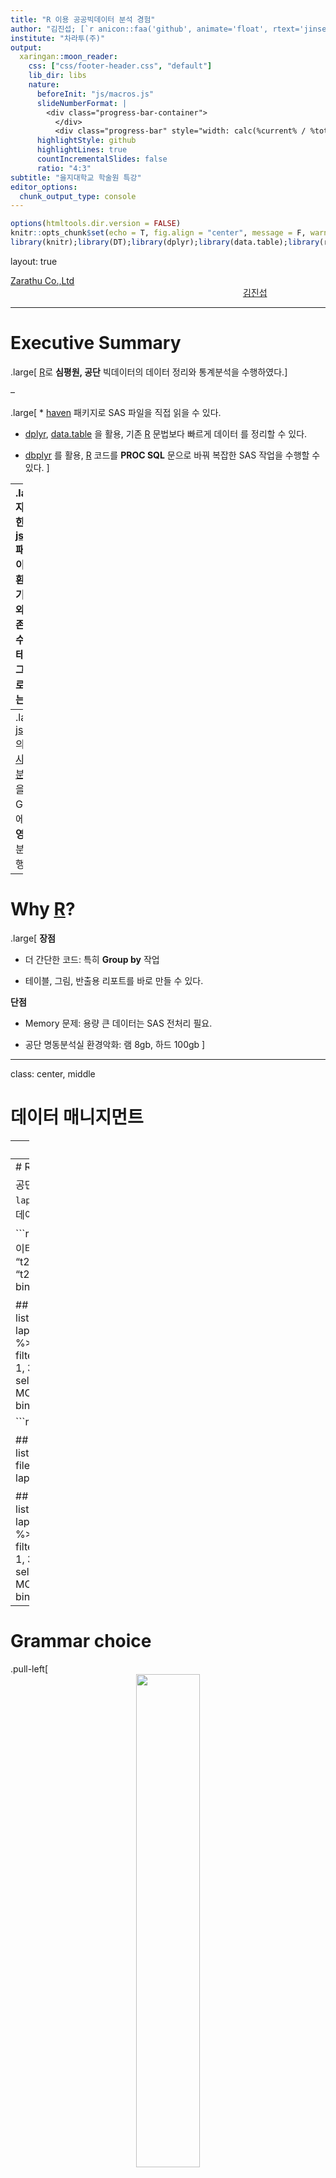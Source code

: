 ```yaml
---
title: "R 이용 공공빅데이터 분석 경험"
author: "김진섭; [`r anicon::faa('github', animate='float', rtext='jinseob2kim')`](https://github.com/jinseob2kim)"
institute: "차라투(주)"
output:
  xaringan::moon_reader:
    css: ["css/footer-header.css", "default"]
    lib_dir: libs
    nature:
      beforeInit: "js/macros.js"
      slideNumberFormat: |
        <div class="progress-bar-container">
          </div>
          <div class="progress-bar" style="width: calc(%current% / %total% * 100%);">
      highlightStyle: github
      highlightLines: true
      countIncrementalSlides: false
      ratio: "4:3" 
subtitle: "을지대학교 학술원 특강"
editor_options: 
  chunk_output_type: console
---
```


```r
options(htmltools.dir.version = FALSE)
knitr::opts_chunk$set(echo = T, fig.align = "center", message = F, warning = F)
library(knitr);library(DT);library(dplyr);library(data.table);library(rmarkdown);library(readr);library(purrr);library(tidyr)
```


layout: true

<div class="my-footer"><span><a href="https://www.zarathu.com">Zarathu Co.,Ltd</a>   
&emsp;&emsp;&emsp;&emsp;&emsp;&emsp;&emsp;&emsp;&emsp;&emsp;&emsp;&emsp;&emsp;
&emsp;&emsp;&emsp;&emsp;&emsp;&emsp;&emsp;&emsp;&emsp;&emsp;&emsp;&emsp;&emsp;
<a href="https://github.com/jinseob2kim">김진섭</a></span></div> 


---

# Executive Summary 

.large[
[R](https://www.r-project.org/)로 **심평원, 공단** 빅데이터의 데이터 정리와 통계분석을 수행하였다.
]

--

.large[
* [haven](https://github.com/tidyverse/haven) 패키지로 SAS 파일을 직접 읽을 수 있다.

* [dplyr](https://dplyr.tidyverse.org), [data.table](https://github.com/Rdatatable/data.table) 을 활용, 기존 [R](https://www.r-project.org/) 문법보다 빠르게 데이터 를 정리할 수 있다.  


* [dbplyr](https://dplyr.tidyverse.org) 를 활용, [R](https://www.r-project.org/) 코드를 **PROC SQL** 문으로 바꿔 복잡한 SAS 작업을 수행할 수 있다. 
]

--
.large[
* 자체 개발한 [jsmodule](https://github.com/jinseob2kim/jsmodule) 패키지를 이용, GUI 환경에서 기술통계와 회귀/생존분석을 수행하고 테이블과 그림을 바로 다운받는다.
]

--
.large[ 
[jsmodule](https://github.com/jinseob2kim/jsmodule) 의 [표본조사 데이터 분석](http://app.zarathu.com/survey/) 기능을 활용, GUI 환경에서 **국건영** 데이터 분석을 수행하였다.
]

---
# Why [R](https://www.r-project.org/)?

.large[
**장점** 

- 더 간단한 코드: 특히 **Group by** 작업 

- 테이블, 그림, 반출용 리포트를 바로 만들 수 있다.



**단점**

- Memory 문제: 용량 큰 데이터는 SAS 전처리 필요.

- 공단 명동분석실 환경악화: 램 8gb, 하드 100gb
]


---

class: center, middle

# 데이터 매니지먼트


---
# Read SAS file

[haven](https://haven.tidyverse.org/) 패키지의 `read_sas` 이용


```r
library(haven)
*t20 <- read_sas("t20_example.sas7bdat")  
t20[1:100, ]                            ## Show first 100 rows
```

```r
library(haven)
#t29 <- read_sas("docs/t20_example.sas7bdat")
t20 <- read_sas("t20_example.sas7bdat")
t20[1:100, ] %>% paged_table()              ## Show first 100 rows
```


---
# Read multiple SAS file

공단데이터는 **월별**로 쪼개서 줌. `lapply` 와 `dplyr::bind_row` 로 합친 데이터 만듦

```r
library(dplyr)
## 월별 명세서 데이터
data.t20 <- list.files(pattern = "t20") %>%  ## filename contains "t20"
*  lapply(read_sas) %>% 
*  bind_rows 

## 월별 x-ray 데이터
data.xray <- list.files(pattern = "t30") %>% 
  lapply(function(x){
    read_sas(x) %>% 
    filter(substr(MCARE_DIV_CD_ADJ, 1, 3) == "G21") %>% 
    select(CMN_KEY, MCARE_DIV_CD_ADJ)
    }) %>% 
  bind_rows 
```

```r
library(dplyr)

## 월별 명세서 데이터
data.t20 <- list.files(pattern = "t20") %>%  ## filename contains "t20"
  lapply(read_sas) %>% 
  bind_rows 

## 월별 x-ray 데이터
data.xray <- list.files(pattern = "t30") %>% 
  lapply(function(x){
    read_sas(x) %>% 
    filter(substr(MCARE_DIV_CD_ADJ, 1, 3) == "G21") %>% 
    select(CMN_KEY, MCARE_DIV_CD_ADJ)
    }) %>% 
  bind_rows 
```

---
# Grammar choice

.pull-left[
<center>
<a href="https://dplyr.tidyverse.org/"><img src="https://github.com/tidyverse/dplyr/raw/master/man/figures/logo.png" width=45%></a>
</center>

- 직관성: `%>%` 연산자, `group_by` 함수  

- `read_sas` 후 바로 적용 가능.

https://blog.zarathu.com/posts/2019-01-03-rdatamanagement/

]

.pull-right[
<center>
<a href="https://rdatatable.gitlab.io/data.table/"><img src="https://raw.githubusercontent.com/Rdatatable/data.table/master/.graphics/logo.png" width=45%></a>
</center>

- 빠르고 간결한 코드

- Group 변수를 `setkey` 로 미리 설정하면 더 빠름.

- `read_sas` 후 `data.table` 클래스로 바꿔야 함.

https://jinseob2kim.github.io/radv1.html
]


---

# Comparison: 최초 자살시도 


[dplyr](https://dplyr.tidyverse.org/)

```r
out <- t20 %>% 
  filter(substr(SICK_SYM1, 1, 3) %in% paste0("X", 60:84)) %>%  ## X60-84: suicide
  arrange(MDCARE_STRT_DT) %>%
  mutate(YEAR = substr(MDCARE_STRT_DT, 1, 4)) %>%              ## add year variable
  group_by(INDI_DSCM_NO) %>%                                   ## group by individual
  filter(row_number() == 1)                                    ## 1st row
```

[data.table](https://rdatatable.gitlab.io/data.table/)

```r
library(data.table)
t20 <- data.table(t20)
setkey(t20, INDI_DSCM_NO)  ## Fast groupby operation

out <- t20[substr(SICK_SYM1, 1, 3) %in% paste0("X", 60:84)][order(MDCARE_STRT_DT)][, YEAR := substr(MDCARE_STRT_DT, 1, 4)][, .SD[1], by = INDI_DSCM_NO] 
```

---
# [dplyr](https://dplyr.tidyverse.org/) to SQL

[dbplyr](https://dbplyr.tidyverse.org) 패키지로 [dplyr](https://dplyr.tidyverse.org/) 문법을 **SQL** 문으로 바꿀 수 있다.

```r
library(dbplyr)
*t20.db <- tbl_memdb(t20)                               ## DB type data
t20.db %>% 
  filter(substr(SICK_SYM1, 1, 3) %in% paste0("X", 60:84)) %>% 
  arrange(MDCARE_STRT_DT) %>%
  mutate(YEAR = substr(MDCARE_STRT_DT, 1, 4)) %>%       ## Add year variable
  group_by(INDI_DSCM_NO) %>%                            ## group by individual
  filter(row_number() == 1) %>%                         ## 1st row
* show_query                                            ## Show SQL query
```

```sql
SELECT `INDI_DSCM_NO`, `RN_KEY`, `RN_INST`, `MDCARE_STRT_DT`, `FORM_CD`, `MCARE_SUBJ_CD`, `SICK_SYM1`, `SICK_SYM2`, `HSPTZ_PATH_TYPE`, `OFIJ_TYPE`, `OPRTN_YN`, `MDCARE_DD_CNT`, `VSHSP_DD_CNT`, `TOT_PRSC_DD_CNT`, `MCARE_RSLT_TYPE`, `FST_HSPTZ_DT`, `EDC_ADD_RT`, `SPCF_SYM_TYPE`, `ED_RC_TOT_AMT`, `EDC_SBA`, `EDC_INSUR_BRDN_AMT`, `STD_YYYY`, `YEAR`
FROM (SELECT `INDI_DSCM_NO`, `RN_KEY`, `RN_INST`, `MDCARE_STRT_DT`, `FORM_CD`, `MCARE_SUBJ_CD`, `SICK_SYM1`, `SICK_SYM2`, `HSPTZ_PATH_TYPE`, `OFIJ_TYPE`, `OPRTN_YN`, `MDCARE_DD_CNT`, `VSHSP_DD_CNT`, `TOT_PRSC_DD_CNT`, `MCARE_RSLT_TYPE`, `FST_HSPTZ_DT`, `EDC_ADD_RT`, `SPCF_SYM_TYPE`, `ED_RC_TOT_AMT`, `EDC_SBA`, `EDC_INSUR_BRDN_AMT`, `STD_YYYY`, `YEAR`, ROW_NUMBER() OVER (PARTITION BY `INDI_DSCM_NO` ORDER BY `MDCARE_STRT_DT`) AS `zzz3`
      FROM (SELECT `INDI_DSCM_NO`, `RN_KEY`, `RN_INST`, `MDCARE_STRT_DT`, `FORM_CD`, `MCARE_SUBJ_CD`, `SICK_SYM1`, `SICK_SYM2`, `HSPTZ_PATH_TYPE`, `OFIJ_TYPE`, `OPRTN_YN`, `MDCARE_DD_CNT`, `VSHSP_DD_CNT`, `TOT_PRSC_DD_CNT`, `MCARE_RSLT_TYPE`, `FST_HSPTZ_DT`, `EDC_ADD_RT`, `SPCF_SYM_TYPE`, `ED_RC_TOT_AMT`, `EDC_SBA`, `EDC_INSUR_BRDN_AMT`, `STD_YYYY`, SUBSTR(`MDCARE_STRT_DT`, 1, 4) AS `YEAR`
            FROM (SELECT *
                    FROM (SELECT *
                            FROM `t20`
                          WHERE (SUBSTR(`SICK_SYM1`, 1, 3) IN 'X' || (60, 61, 62, 63, 64, 65, 66, 67, 68, 69, 70, 71, 72, 73, 74, 75, 76, 77, 78, 79, 80, 81, 82, 83, 84)))
                  ORDER BY `MDCARE_STRT_DT`)))
WHERE (`zzz3` = 1.0)
```

---
# SQL to SAS

생성된 **SQL** 은 바로 SAS **PROC SQL** 문으로 이용 가능.(따옴표는 삭제)

```sql
PROC SQL;
CREATE TABLE out AS
*SELECT INDI_DSCM_NO, RN_KEY, RN_INST, MDCARE_STRT_DT, FORM_CD, MCARE_SUBJ_CD, SICK_SYM1, SICK_SYM2, HSPTZ_PATH_TYPE, OFIJ_TYPE, OPRTN_YN, MDCARE_DD_CNT, VSHSP_DD_CNT, TOT_PRSC_DD_CNT, MCARE_RSLT_TYPE, FST_HSPTZ_DT, EDC_ADD_RT, SPCF_SYM_TYPE, ED_RC_TOT_AMT, EDC_SBA, EDC_INSUR_BRDN_AMT, STD_YYYY, YEAR
*FROM (SELECT INDI_DSCM_NO, RN_KEY, RN_INST, MDCARE_STRT_DT, FORM_CD, MCARE_SUBJ_CD, SICK_SYM1, SICK_SYM2, HSPTZ_PATH_TYPE, OFIJ_TYPE, OPRTN_YN, MDCARE_DD_CNT, VSHSP_DD_CNT, TOT_PRSC_DD_CNT, MCARE_RSLT_TYPE, FST_HSPTZ_DT, EDC_ADD_RT, SPCF_SYM_TYPE, ED_RC_TOT_AMT, EDC_SBA, EDC_INSUR_BRDN_AMT, STD_YYYY, YEAR, ROW_NUMBER() OVER (PARTITION BY INDI_DSCM_NO ORDER BY MDCARE_STRT_DT) AS zzz3
*       FROM (SELECT INDI_DSCM_NO, RN_KEY, RN_INST, MDCARE_STRT_DT, FORM_CD, MCARE_SUBJ_CD, SICK_SYM1, SICK_SYM2, HSPTZ_PATH_TYPE, OFIJ_TYPE, OPRTN_YN, MDCARE_DD_CNT, VSHSP_DD_CNT, TOT_PRSC_DD_CNT, MCARE_RSLT_TYPE, FST_HSPTZ_DT, EDC_ADD_RT, SPCF_SYM_TYPE, ED_RC_TOT_AMT, EDC_SBA, EDC_INSUR_BRDN_AMT, STD_YYYY, SUBSTR(MDCARE_STRT_DT, 1, 4) AS YEAR
*              FROM (SELECT *
*                       FROM (SELECT *
*                                FROM t20
*                              WHERE (SUBSTR(SICK_SYM1, 1, 3) IN 'X' || (60, 61, 62, 63, 64, 65, 66, 67, 68, 69, 70, 71, 72, 73, 74, 75, 76, 77, 78, 79, 80, 81, 82, 83, 84)))
*                     ORDER BY MDCARE_STRT_DT)))
*WHERE (zzz3 = 1.0)
QUIT;
```

--
[R](https://www.r-project.org/) 로 직관적인 코드를 만든 후, **PROC SQL** 문으로 바꿔 복잡한 SAS 작업을 수행할 수 있다. 
- 번역 불가능한 [R](https://www.r-project.org/) 함수도 있으므로 주의. 
- 도움말 https://dbplyr.tidyverse.org/articles/sql.html 

---
# Tip: Date 다루기

[lubridate](https://lubridate.tidyverse.org/) 패키지의 `ymd` 함수 추천.

```r
library(lubridate)
t20 %>% 
*  mutate(MDCARE_STRT_DT = ymd(MDCARE_STRT_DT)) %>%  
*  mutate(YEAR = year(MDCARE_STRT_DT)) %>%            ## year: extract year
   select(MDCARE_STRT_DT, YEAR)
```

```r
library(lubridate)
head(t20) %>% 
  mutate(MDCARE_STRT_DT = ymd(MDCARE_STRT_DT)) %>%  
  mutate(YEAR = year(MDCARE_STRT_DT)) %>% select(MDCARE_STRT_DT, YEAR) %>% paged_table()
```


설명서 - https://cran.r-project.org/web/packages/lubridate/vignettes/lubridate.html


---

class: center, middle

# 통계 분석

---
# R 패키지 개발

3개의 패키지를 [CRAN](https://cran.r-project.org/)에 배포, 공단/심평원 분석실에서 다운 가능.

- [jstable](https://github.com/jinseob2kim/jstable): 논문용 테이블 만들기 

- [jskm](https://github.com/jinseob2kim/jskm): kaplan-meier 생존곡선 그리기

- [jsmodule](https://github.com/jinseob2kim/jsmodule): 위 2 패키지를 적용한 통계분석 웹

--

<center><a href="https://ipub.com/dev-corner/apps/r-package-downloads/"><img src="https://raw.githubusercontent.com/jinseob2kim/LectureRpackage/master/docs/RUCK2019/cranstats.png" width=50%></a></center>


---
# [jstable](https://github.com/jinseob2kim/jstable): table 1

```r
library(jstable)
*tb1 <- CreateTableOneJS(names(mtcars), strata = "vs", data = mtcars, factorVars = c("vs", "am", "gear", "carb"))
datatable(tb1$table[, -6], caption = tb1$caption)
```

```r
library(jstable)
tb1 <- CreateTableOneJS(names(mtcars), strata = "vs", data = mtcars, factorVars = c("vs", "am", "gear", "carb"))
datatable(tb1$table[, -6], caption = tb1$caption, options = list(pageLength = 5))
```

---
# [jstable](https://github.com/jinseob2kim/jstable): regression

```r
model.logisic <- glm(vs ~ wt + qsec, data = mtcars)
*res.logistic <- glmshow.display(model.logisic)
*out.logistic <- LabelepiDisplay(res.logistic)
datatable(out.logistic, caption = res.logistic$first.line)
```

```r
model.logisic <- glm(vs ~ wt + qsec, data = mtcars)
res.logistic <- glmshow.display(model.logisic)
out.logistic <- LabelepiDisplay(res.logistic)
datatable(out.logistic, caption = res.logistic$first.line, options = list(dom = 'rt'))
```

---
# [jskm](https://github.com/jinseob2kim/jskm)

```r
library(jskm);library(survival)
fit <- survfit(Surv(time, status) ~ rx, data = colon)
jskm(fit, timeby=365, marks = F, pval = T, table = T)
```


---
# [jsmodule](https://github.com/jinseob2kim/jsmodule)

<center>
<figure>
<a href="https://github.com/jinseob2kim/jsmodule"><img src="https://github.com/jinseob2kim/jsmodule/raw/master/vignettes/figures/addin.gif" width=100%></a>
<figurecaption>Rstudio Addins: jsmodule packages</figurecaption>
</figure>
</center>


통계분석 웹 : http://app.zarathu.com/


---
# [jsmodule](https://github.com/jinseob2kim/jsmodule) 특징

**Data type** 따라 분류

- [Basic statistics](http://app.zarathu.com/basic): 기본

- [Repeated measure](http://app.zarathu.com/repeated): 반복측정자료, **GEE** 

- [Survey data](http://app.zarathu.com/survey): 표본조사(**국건영**), **survey regression**

--

**[Propensity score analysis](http://app.zarathu.com/ps)**

- PS 계산 후, **Original/Matching/IPTW** 분석 동시 수행.

--

주요 기능

- 범주형 변수 만들기, reference 바꾸기, Subgroup

- Table 1, 회귀분석, 생존분석, ROC 분석


---

<center>
<figure>
<img src="feature_jsmodule.jpg" width=100%>
<figurecaption>범주형 변수 만들기, reference 바꾸기, Subgroup</figurecaption>
</figure>
</center> 

---
<center>
<figure>
<img src="tb1_jsmodule.jpg" width=100%>
<figurecaption>Table 1</figurecaption>
</figure>
</center> 

---
<center>
<figure>
<img src="cox_jsmodule.jpg" width=100%>
<figurecaption>Cox model</figurecaption>
</figure>
</center> 


---
<center>
<figure>
<img src="km_jsmodule.jpg" width=100%>
<figurecaption>Kaplan-meier plot</figurecaption>
</figure>
</center> 

---
<center>
<figure>
<img src="timeroc_jsmodule.jpg" width=100%>
<figurecaption>Time dependent ROC</figurecaption>
</figure>
</center> 

---
# Table download

```r
fname <- "resLogistic"
datatable(out.logistic, caption = res.logistic$first.line, extensions = 'Buttons', options = list(
    dom = 'rtB',  # Button, filter, processing, table, information, pagination                              
    buttons = list("copy", 
        "print", list(extend = "collection", buttons = list(list(extend = "csv", 
            filename = fname), list(extend = "excel", filename = fname), 
            list(extend = "pdf", filename = fname)), text = "Download")),
    scrollX = T      # Scrolling X axis
  ))

```

---
# Figure download

`emf` 확장자 지원, **PPT**(2013 이상) 편집 가능.

<center>
<figure>
<img src="https://raw.githubusercontent.com/jinseob2kim/PresentationShinyMed/master/docs/zzz.png" width=100%>
<figurecaption> emf in PPT</figurecaption>
</figure>
</center>



---

class: center, middle

# 국건영 데이터 분석 

---
# 데이터 다운로드

https://knhanes.cdc.go.kr/knhanes/sub03/sub03_02_02.do - **sas, spss** 지원

<center>
<img src="knhanes.jpg" width=100%>
</center>

---
# 표본조사 가중치

.pull-left[

일반 통계 분석 안됨!! 표본구조 고려한 `svyglm`, `svycox`, `svykm` 필요.

- 가중치 : **wt_ex, wt_ex1, wt_itvex**

- 층화변수: **kstrata, kstrata1, kstratra2**

- 집락변수(1차 표본추출단위): **psu** 
]

.pull-right[
<center>
<figure>
<img src="weight_survey.jpg" width=100%>
<figurecaption> 통합 가중치</figurecaption>
</figure>
</center>
]

---
# [Survey data](http://app.zarathu.com/survey) in [jsmodule](https://github.com/jinseob2kim/jsmodule)


<center>
<figure>
<a href="http://app.zarathu.com/survey"><img src="https://raw.githubusercontent.com/jinseob2kim/PresentationShinyMed/master/docs/cataract.png" width=100%></a>
<figurecaption> 백내장 분석</figurecaption>
</figure>
</center>

---
<center>
<figure>
<img src="untb1_jsmodule.jpg" width=100%>
<figurecaption>Table1: 가중치 미적용</figurecaption>
</figure>
</center> 

---
<center>
<figure>
<img src="wttb1_jsmodule.jpg" width=100%>
<figurecaption>Table1: 가중치 적용</figurecaption>
</figure>
</center> 

---
<center>
<figure>
<img src="svyglm_jsmodule.jpg" width=100%>
<figurecaption>svyglm</figurecaption>
</figure>
</center> 

---

# Executive Summary 

.large[
[R](https://www.r-project.org/)로 **심평원, 공단** 빅데이터의 데이터 정리와 통계분석을 수행하였다.

* [haven](https://github.com/tidyverse/haven) 패키지로 SAS 파일을 직접 읽을 수 있다.

* [dplyr](https://dplyr.tidyverse.org), [data.table](https://github.com/Rdatatable/data.table) 을 활용, 기존 [R](https://www.r-project.org/) 문법보다 빠르게 데이터 를 정리할 수 있다.  

* [dbplyr](https://dplyr.tidyverse.org) 를 활용, [R](https://www.r-project.org/) 코드를 **PROC SQL** 문으로 바꿔 복잡한 SAS 작업을 수행할 수 있다. 

* 자체 개발한 [jsmodule](https://github.com/jinseob2kim/jsmodule) 패키지를 이용, GUI 환경에서 기술통계와 회귀/생존분석을 수행하고 테이블과 그림을 바로 다운받는다.


[jsmodule](https://github.com/jinseob2kim/jsmodule) 의 [표본조사 데이터 분석](http://app.zarathu.com/survey/) 기능을 활용, GUI 환경에서 **국건영** 데이터 분석을 수행하였다.
]


---

class: center, middle

# END


